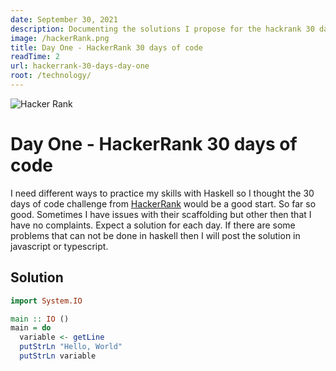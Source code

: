 ```yaml
---
date: September 30, 2021
description: Documenting the solutions I propose for the hackrank 30 days of code
image: /hackerRank.png
title: Day One - HackerRank 30 days of code
readTime: 2
url: hackerrank-30-days-day-one
root: /technology/
---
```



<Image src={meta.image} alt="Hacker Rank" width={680} height={275} priority />

# Day One - HackerRank 30 days of code

I need different ways to practice my skills with Haskell so I thought the 30 days of code challenge from [HackerRank](https://www.hackerrank.com/dashboard) would be a good start. So far so good. Sometimes I have issues with their scaffolding but other then that I have no complaints. Expect a solution for each day. If there are some problems that can not be done in haskell then I will post the solution in javascript or typescript.

## Solution

```haskell
import System.IO

main :: IO ()
main = do
  variable <- getLine
  putStrLn "Hello, World"
  putStrLn variable
```

